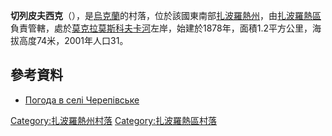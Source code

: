 {{coord|47|50|53|N|35|24|39|E|scale:100000|display=title}}

'''切列皮夫西克'''（{{lang-uk|Черепівське}}），是[[烏克蘭|烏克蘭]]的村落，位於該國東南部[[扎波羅熱州|扎波羅熱州]]，由[[扎波羅熱區|扎波羅熱區]]負責管轄，處於[[莫克拉莫斯科夫卡河|莫克拉莫斯科夫卡河]]左岸，始建於1878年，面積1.2平方公里，海拔高度74米，2001年人口31。

==參考資料==
* [http://weather.in.ua/ua/zaporozhskaja/28249 Погода в селі Черепівське] {{Wayback|url=http://weather.in.ua/ua/zaporozhskaja/28249 |date=20160305110547 }}

[[Category:扎波羅熱州村落|Category:扎波羅熱州村落]]
[[Category:扎波羅熱區村落|Category:扎波羅熱區村落]]


{{Zaporizhia-geo-stub}}